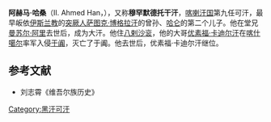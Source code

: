 '''阿赫马·哈桑'''（II. Ahmed Han，{{bd|？||1026年||catIdx=A}}），又称'''穆罕默德托干汗'''，[[喀喇汗国|喀喇汗国]]第九任可汗，最早皈依[[伊斯兰教|伊斯兰教]]的[[突厥人|突厥人]][[萨图克·博格拉汗|萨图克·博格拉汗]]的曾孙、[[哈仑|哈仑]]的第二个儿子。他在堂兄[[曼苏尔·阿里|曼苏尔·阿里]]去世后，成为大汗。他住[[八剌沙衮|八剌沙衮]]，他的大哥[[优素福·卡迪尔汗|优素福·卡迪尔汗]]在[[喀什噶尔|喀什噶尔]]率军入侵[[于阗|于阗]]，灭亡了于阗。他去世后，优素福·卡迪尔汗继位。

{{start box}}
{{s-before|[[曼苏尔·阿里|曼苏尔·阿里]]}}
{{s-title|[[喀喇汗国|喀喇汗国]]可汗|1024年—1026年}}
{{s-after|[[优素福·卡迪尔汗|优素福·卡迪尔汗]]}}
{{end box}}

==参考文献==
*刘志霄《维吾尔族历史》

[[Category:黑汗可汗|Category:黑汗可汗]]
{{bio-stub}}